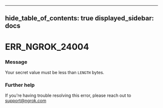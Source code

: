

---
hide_table_of_contents: true
displayed_sidebar: docs
---


# ERR_NGROK_24004

### Message
Your secret value must be less than `LENGTH` bytes.

<ErrorDetails />



### Further help
If you're having trouble resolving this error, please reach out to [support@ngrok.com](mailto:support@ngrok.com?subject=Help%20with%20ERR_NGROK_24004)

